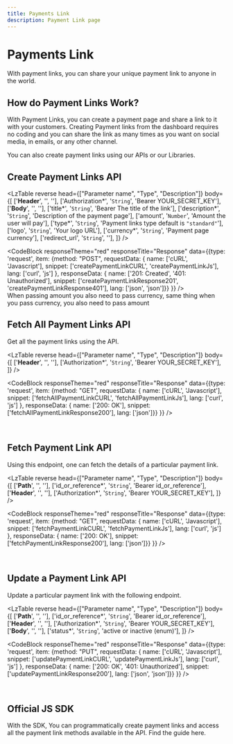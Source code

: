 ```yaml
---
title: Payments Link
description: Payment Link page
---
```


# Payments Link

With payment links, you can share your unique payment link to anyone in the world.
<Divider className='max-w-100 mt-1 mb-8' />

## How do Payment Links Work?

With Payment Links, you can create a payment page and share a link to it with your customers. Creating Payment links from the dashboard requires no coding and you can share the link as many times as you want on social media, in emails, or any other channel.

You can also create payment links using our APIs or our Libraries.
<Divider className='max-w-100 mt-1 mb-8' />
<br />

## Create Payment Links API

<LzTable 
  reverse
  head={["Parameter name", "Type", "Description"]}
  body={[
    ['<strong>Header</strong>', '', ''],
    ['Authorization*', '<code>String</code>', 'Bearer YOUR_SECRET_KEY'],
    ['<strong>Body</strong>', '', ''],
    ['title*', '<code>String</code>', 'Bearer The title of the link'],
    ['description*', '<code>String</code>', 'Description of the payment page'],
    ['amount', '<code>Number</code>', 'Amount the user will pay'],
    ['type*', '<code>String</code>', 'Payment links type default is <code>"standard"</code>'],
    ['logo', '<code>String</code>', 'Your logo URL'],
    ['currency*', '<code>String</code>', 'Payment page currency'],
    ['redirect_url', '<code>String</code>', ''],
  ]}
/>

<CodeBlock 
  responseTheme="red" 
  responseTitle="Response" 
  data={{type: 'request', item: {method: "POST", requestData: {
    name: ['cURL', 'Javascript'], 
    snippet: ['createPaymentLinkCURL', 'createPaymentLinkJs'], 
    lang: ['curl', 'js']
    }, 
    responseData: {
      name: ['201: Created', '401: Unauthorized'], 
      snippet: ['createPaymentLinkResponse201', 'createPaymentLinkResponse401'], 
      lang: ['json', 'json']}} 
    }} 
  />
<br />
<Alert>When passing amount you also need to pass currency, same thing when you pass currency, you also need to pass amount</Alert>
<Divider className='max-w-100 mt-1 mb-8' />

## Fetch All Payment Links API
Get all the payment links using the API.

<LzTable 
  reverse
  head={["Parameter name", "Type", "Description"]}
  body={[
    ['<strong>Header</strong>', '', ''],
    ['Authorization*', '<code>String</code>', 'Bearer YOUR_SECRET_KEY'],
  ]}
/>

<CodeBlock 
  responseTheme="red" 
  responseTitle="Response" 
  data={{type: 'request', item: {method: "GET", requestData: {
    name: ['cURL', 'Javascript'], 
    snippet: ['fetchAllPaymentLinkCURL', 'fetchAllPaymentLinkJs'], 
    lang: ['curl', 'js']
  }, 
  responseData: {
    name: ['200: OK'], 
    snippet: ['fetchAllPaymentLinkResponse200'], 
    lang: ['json']}} 
  }} 
/>

<Divider className='max-w-100 mt-1 mb-8' />
<br />

## Fetch Payment Link API
Using this endpoint, one can fetch the details of a particular payment link.

<LzTable 
  reverse
  head={["Parameter name", "Type", "Description"]}
  body={[
    ['<strong>Path</strong>', '', ''],
    ['id_or_reference*', '<code>String</code>', 'Bearer id_or_reference'],
    ['<strong>Header</strong>', '', ''],
    ['Authorization*', '<code>String</code>', 'Bearer YOUR_SECRET_KEY'],
  ]}
/>

<CodeBlock 
  responseTheme="red" 
  responseTitle="Response" 
  data={{type: 'request', item: {method: "GET", requestData: {
    name: ['cURL', 'Javascript'], 
    snippet: ['fetchPaymentLinkCURL', 'fetchPaymentLinkJs'], 
    lang: ['curl', 'js']
  }, 
  responseData: {
    name: ['200: OK'], 
    snippet: ['fetchPaymentLinkResponse200'], 
    lang: ['json']}} 
  }}
/>

<Divider className='max-w-100 mt-1 mb-8' />
<br />

## Update a Payment Link API
Update a particular payment link with the following endpoint.

<LzTable 
  reverse
  head={["Parameter name", "Type", "Description"]}
  body={[
    ['<strong>Path</strong>', '', ''],
    ['id_or_reference*', '<code>String</code>', 'Bearer id_or_reference'],
    ['<strong>Header</strong>', '', ''],
    ['Authorization*', '<code>String</code>', 'Bearer YOUR_SECRET_KEY'],
    ['<strong>Body</strong>', '', ''],
    ['status*', '<code>String</code>', 'active or inactive (enum)'],
  ]}
/>

<CodeBlock 
  responseTheme="red" 
  responseTitle="Response" 
  data={{type: 'request', item: {method: "PUT", requestData: {
    name: ['cURL', 'Javascript'], 
    snippet: ['updatePaymentLinkCURL', 'updatePaymentLinkJs'], 
    lang: ['curl', 'js']
  }, 
  responseData: {
    name: ['200: OK', '401: Unauthorized'], 
    snippet: ['updatePaymentLinkResponse200'], 
    lang: ['json', 'json']}} 
  }} 
/>

<Divider className='max-w-100 mt-1 mb-8' />
<br />

## Official JS SDK
With the SDK, You can programmatically create payment links and access all the payment link methods available in the API. Find the guide here.
